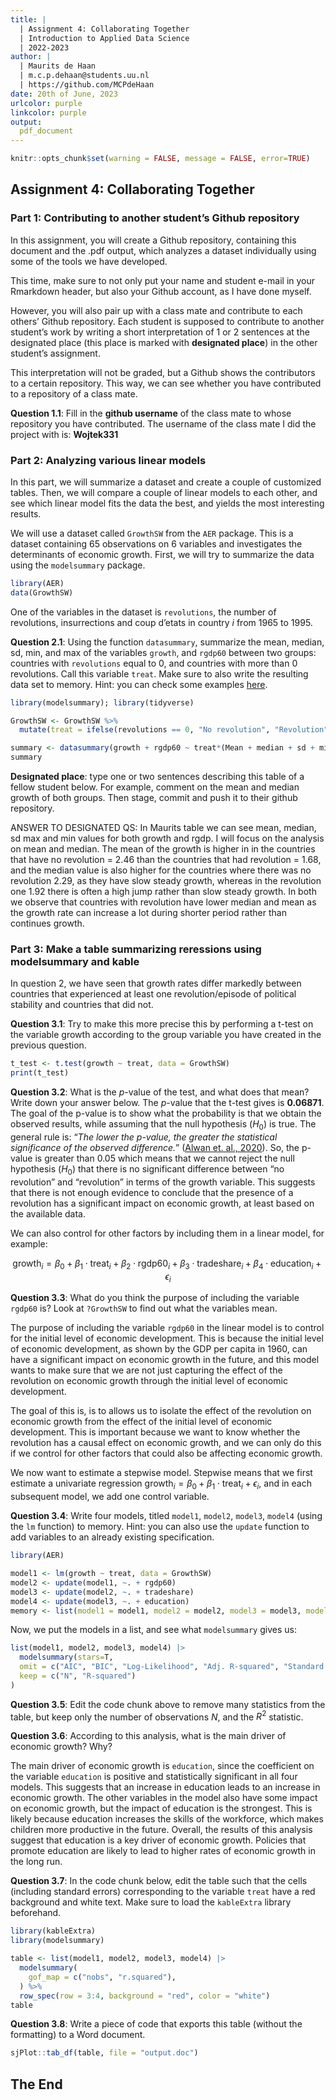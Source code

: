 ```yaml
---
title: | 
  | Assignment 4: Collaborating Together
  | Introduction to Applied Data Science
  | 2022-2023
author: |
  | Maurits de Haan
  | m.c.p.dehaan@students.uu.nl
  | https://github.com/MCPdeHaan
date: 20th of June, 2023
urlcolor: purple
linkcolor: purple
output: 
  pdf_document
---
```


```r
knitr::opts_chunk$set(warning = FALSE, message = FALSE, error=TRUE)
```

## Assignment 4: Collaborating Together

### Part 1: Contributing to another student's Github repository

In this assignment, you will create a Github repository, containing this document and the .pdf output, which analyzes a dataset individually using some of the tools we have developed.

This time, make sure to not only put your name and student e-mail in your Rmarkdown header, but also your Github account, as I have done myself.

However, you will also pair up with a class mate and contribute to each others' Github repository. Each student is supposed to contribute to another student's work by writing a short interpretation of 1 or 2 sentences at the designated place (this place is marked with **designated place**) in the other student's assignment.

This interpretation will not be graded, but a Github shows the contributors to a certain repository. This way, we can see whether you have contributed to a repository of a class mate.

**Question 1.1**: Fill in the **github username** of the class mate to whose repository you have contributed.
The username of the class mate I did the project with is: **Wojtek331**

### Part 2: Analyzing various linear models

In this part, we will summarize a dataset and create a couple of customized tables. Then, we will compare a couple of linear models to each other, and see which linear model fits the data the best, and yields the most interesting results.

We will use a dataset called `GrowthSW` from the `AER` package. This is a dataset containing 65 observations on 6 variables and investigates the determinants of economic growth. First, we will try to summarize the data using the `modelsummary` package.

```r
library(AER)
data(GrowthSW)
```

One of the variables in the dataset is `revolutions`, the number of revolutions, insurrections and coup d'etats in country $i$ from 1965 to 1995.

**Question 2.1**: Using the function `datasummary`, summarize the mean, median, sd, min, and max of the variables `growth`, and `rgdp60` between two groups: countries with `revolutions` equal to 0, and countries with more than 0 revolutions. Call this variable `treat`. Make sure to also write the resulting data set to memory. Hint: you can check some examples [here](https://vincentarelbundock.github.io/modelsummary/articles/datasummary.html#datasummary).

```r
library(modelsummary); library(tidyverse)

GrowthSW <- GrowthSW %>%
  mutate(treat = ifelse(revolutions == 0, "No revolution", "Revolution"))

summary <- datasummary(growth + rgdp60 ~ treat*(Mean + median + sd + min + max), data = GrowthSW)
summary
```

**Designated place**: type one or two sentences describing this table of a fellow student below. For example, comment on the mean and median growth of both groups. Then stage, commit and push it to their github repository.

ANSWER TO DESIGNATED QS: In Maurits table we can see mean, median, sd max and min values for both growth and rgdp. I will focus on the analysis on mean and median. The mean of the growth is higher in in the countries that have no revolution = 2.46 than the countries that had revolution = 1.68, and the median value is also higher for the countries where there was no revolution 2.29, as they have slow steady growth, whereas in the revolution one 1.92 there is often a high jump rather than slow steady growth. In both we observe that countries with revolution have lower median and mean as the growth rate can increase a lot during shorter period rather than continues growth.

### Part 3: Make a table summarizing reressions using modelsummary and kable

In question 2, we have seen that growth rates differ markedly between countries that experienced at least one revolution/episode of political stability and countries that did not.

**Question 3.1**: Try to make this more precise this by performing a t-test on the variable growth according to the group variable you have created in the previous question.

```r
t_test <- t.test(growth ~ treat, data = GrowthSW)
print(t_test)
```

**Question 3.2**: What is the $p$-value of the test, and what does that mean? Write down your answer below. 
The $p$-value that the t-test gives is **0.06871**. The goal of the p-value is to show what the probability is that we obtain the observed results, while assuming that the null hypothesis ($H_0$) is true. The general rule is: "*The lower the p-value, the greater the statistical significance of the observed difference.*" ([Alwan et. al., 2020](https://store.macmillanlearning.com/us/product/The-Practice-of-Statistics-for-Business-and-Economics/p/1319109004)). So, the p-value is greater than 0.05 which means that we cannot reject the null hypothesis ($H_0$) that there is no significant difference between "no revolution" and "revolution" in terms of the growth variable. This suggests that there is not enough evidence to conclude that the presence of a revolution has a significant impact on economic growth, at least based on the available data.

We can also control for other factors by including them in a linear model, for example:

$$
\text{growth}_i = \beta_0 + \beta_1 \cdot \text{treat}_i + \beta_2 \cdot \text{rgdp60}_i + \beta_3 \cdot \text{tradeshare}_i + \beta_4 \cdot \text{education}_i + \epsilon_i
$$

**Question 3.3**: What do you think the purpose of including the variable `rgdp60` is? Look at `?GrowthSW` to find out what the variables mean.

The purpose of including the variable `rgdp60` in the linear model is to control for the initial level of economic development. This is because the initial level of economic development, as shown by the GDP per capita in 1960, can have a significant impact on economic growth in the future, and this model wants to make sure that we are not just capturing the effect of the revolution on economic growth through the initial level of economic development.

The goal of this is, is to allows us to isolate the effect of the revolution on economic growth from the effect of the initial level of economic development. This is important because we want to know whether the revolution has a causal effect on economic growth, and we can only do this if we control for other factors that could also be affecting economic growth.

We now want to estimate a stepwise model. Stepwise means that we first estimate a univariate regression $\text{growth}_i = \beta_0 + \beta_1 \cdot \text{treat}_i + \epsilon_i$, and in each subsequent model, we add one control variable.

**Question 3.4**: Write four models, titled `model1`, `model2`, `model3`, `model4` (using the `lm` function) to memory. Hint: you can also use the `update` function to add variables to an already existing specification.

```r
library(AER)

model1 <- lm(growth ~ treat, data = GrowthSW)
model2 <- update(model1, ~. + rgdp60)
model3 <- update(model2, ~. + tradeshare)
model4 <- update(model3, ~. + education)
memory <- list(model1 = model1, model2 = model2, model3 = model3, model4 = model4)
```

Now, we put the models in a list, and see what `modelsummary` gives us:

```r
list(model1, model2, model3, model4) |>
  modelsummary(stars=T,
  omit = c("AIC", "BIC", "Log-Likelihood", "Adj. R-squared", "Standard errors"),             
  keep = c("N", "R-squared")
) 
```

**Question 3.5**: Edit the code chunk above to remove many statistics from the table, but keep only the number of observations $N$, and the $R^2$ statistic.

**Question 3.6**: According to this analysis, what is the main driver of economic growth? Why?

The main driver of economic growth is `education`, since the coefficient on the variable `education` is positive and statistically significant in all four models. This suggests that an increase in education leads to an increase in economic growth. The other variables in the model also have some impact on economic growth, but the impact of education is the strongest. This is likely because education increases the skills of the workforce, which makes children more productive in the future.
Overall, the results of this analysis suggest that education is a key driver of economic growth. Policies that promote education are likely to lead to higher rates of economic growth in the long run.

**Question 3.7**: In the code chunk below, edit the table such that the cells (including standard errors) corresponding to the variable `treat` have a red background and white text. Make sure to load the `kableExtra` library beforehand.

```r
library(kableExtra)
library(modelsummary)

table <- list(model1, model2, model3, model4) |>
  modelsummary(
    gof_map = c("nobs", "r.squared"),
  ) %>%
  row_spec(row = 3:4, background = "red", color = "white")
table
```

**Question 3.8**: Write a piece of code that exports this table (without the formatting) to a Word document.
```r
sjPlot::tab_df(table, file = "output.doc")
```

## The End
